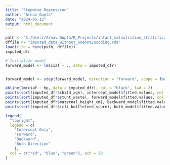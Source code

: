 ```yaml
---
title: "Stepwise Regression"
author: "Arnav Gupta"
date: "2024-05-13"
output: html_document
---
```

```r
path <- "C:/Users/Arnav Gupta/R_Projects/infant_malnutrition_stratification/data"
dffile <- "imputed_data_without_onehotEncoding.rda"
load(file = here(path, dffile))
imputed_dfr
```


```r
# Initialize model
forward_model <- lm(ciaf ~ ., data = imputed_dfr)


forward_model <- step(forward_model, direction = "forward", scope = formula(~ .))
```

```r





abline(lm(ciaf ~ hp, data = imputed_dfr), col = "black", lwd = 2)
points(sort(imputed_dfr$child_age), intercept_model$fitted.values, col = "purple", pch = 20)
points(sort(imputed_dfr$stunt_waste), forward_model$fitted.values, col = "red", pch = 20)
points(sort(imputed_dfr$maternal_height_cm), backward_model$fitted.values, col = "blue", pch = 20)
points(sort(imputed_dfr$icfi_bottlefeed_score), both_model$fitted.values, col = "green", pch = 20)

legend(
  "topright", 
  legend = c(
    "Intercept Only", 
    "Forward", 
    "Backward", 
    "Both-Direction"
    ),
  col = c("red", "blue", "green"), pch = 20
)
```


